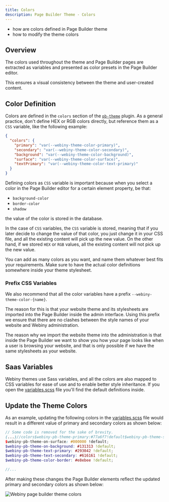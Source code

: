 ```yaml
---
title: Colors
description: Page Builder Theme - Colors
---
```



<!-- Always include this section on top of the page. -->

<Alert type="success" title="What You’ll Learn">

- how are colors defined in Page Builder theme
- how to modify the theme colors

</Alert>

## Overview

The colors used throughout the theme and Page Builder pages are extracted as variables and presented as color presets in the Page Builder editor.

This ensures a visual consistency between the theme and user-created content.

## Color Definition

Colors are defined in the `colors` section of the [`pb-theme`](../references/plugins#pb-theme) plugin.
As a general practice, don't define HEX or RGB colors directly, but reference them as a `CSS` variable, like the following example:

```json apps/theme/pageBuilder/index.ts
{
  "colors": {
    "primary": "var(--webiny-theme-color-primary)",
    "secondary": "var(--webiny-theme-color-secondary)",
    "background": "var(--webiny-theme-color-background)",
    "surface": "var(--webiny-theme-color-surface)",
    "textPrimary": "var(--webiny-theme-color-text-primary)"
  }
}
```

<Alert type="info">

Defining colors as `CSS` variable is important because when you select a color in the Page Builder editor for a certain element property, be that:

- `background-color`
- `border-color`
- `shadow`

the value of the color is stored in the database.

In the case of `CSS` variables, the `CSS` variable is stored, meaning that if you later decide to change the value of that color, you just change it in your CSS file, and all the existing content will pick up the new value.
On the other hand, if we stored `HEX` or `RGB` values, all the existing content will not pick up the new value.

</Alert>

You can add as many colors as you want, and name them whatever best fits your requirements. Make sure to have the actual color definitions somewhere inside your theme stylesheet.

### Prefix CSS Variables

We also recommend that all the color variables have a prefix `--webiny-theme-color-{name}`.

The reason for this is that your website theme and its stylesheets are imported into the Page Builder inside the admin interface. Using this prefix we ensure that there are no clashes between the style names of your website and Webiny administration.

The reason why we import the website theme into the administration is that inside the Page Builder we want to show you how your page looks like when a user is browsing your website, and that is only possible if we have the same stylesheets as your website.

## Saas Variables

Webiny themes use Sass variables, and all the colors are also mapped to CSS variables for ease of use and to enable better
style inheritance. <!-- Add the link to style inheritance article -->
If you open the [variables.scss](https://github.com/webiny/webiny-js/blob/next/apps/theme/pageBuilder/styles/variables.scss) file you'll find the default definitions inside.

## Update the Theme Colors

As an example, updating the following colors in the [variables.scss](https://github.com/webiny/webiny-js/blob/next/apps/theme/pageBuilder/styles/variables.scss)
file would result in a different value of primary and secondary colors as shown below:

```scss {5-6} apps/theme/pageBuilder/styles/variables.scss
// Some code is removed for the sake of brevity.
(...)//colors$webiny-pb-theme-primary:#77a6f7!default$webiny-pb-theme-secondary:#00887a!default$webiny-pb-theme-background:#eaecec!default$webiny-pb-theme-surface:#ffffff!default$webiny-pb-theme-on-primary:#ffffff!default$webiny-pb-theme-on-secondary: #ffffff !default;
$webiny-pb-theme-on-surface: #000000 !default;
$webiny-pb-theme-on-background: #131313 !default;
$webiny-pb-theme-text-primary: #293042 !default;
$webiny-pb-theme-text-secondary: #616161 !default;
$webiny-pb-theme-color-border: #e8ebee !default;

//...
```

After making these changes the Page Builder elements reflect the updated primary and secondary colors as shown below:

![Webiny page builder theme colors](./images/webiny-theme-colors.gif)
